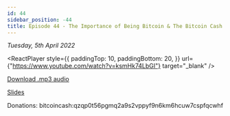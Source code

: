 ```yaml
---
id: 44
sidebar_position: -44
title: Episode 44 - The Importance of Being Bitcoin & The Bitcoin Cash City feat. Bitcoin Jason
---
```



_Tuesday, 5th April 2022_

<ReactPlayer
  style={{
    paddingTop: 10,
    paddingBottom: 20,
  }}
  url={"https://www.youtube.com/watch?v=ksmHk74LbGI"}
  target="_blank"
/>

[Download .mp3 audio](https://drive.google.com/file/d/1zIxI9XoZSHt0eg9xLpSZogE7UfSwfTfb/view?usp=sharing)

[Slides](https://docs.google.com/presentation/d/1sOcRoS0-eDvQbrNgJDM137mc9xujMnKoC9N5KrteWLU/edit?usp=sharing)

Donations: bitcoincash:qzqp0t56pgmq2a9s2vppyf9n6km6hcuw7cspfqcwhf
